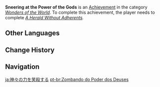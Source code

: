 {{Achievement Infobox
|title        = 
|id           = 84031
|order id     = 5010
|category     = Wonders of the World
|description  = Learn of the "Loom of Fate"...
|requirements = Complete ''[[A Herald Without Adherents]].''
|primogems    = 5
|tracking     = 
|hidden       = 1
|quest        = We Will Be Reunited
|type         = Quest
}}
'''Sneering at the Power of the Gods''' is an [[Achievement]] in the category ''[[Wonders of the World]]''. To complete this achievement, the player needs to complete ''[[A Herald Without Adherents]].''
<!--
==Trivia==

==Video Guides==
{{EVT
|video1   = 
|caption1 = 
}}
-->
==Other Languages==
{{Other Languages
|en      = Sneering at the Power of the Gods
|zhs     = 将诸神的力量付之一笑
|zhs_rm  = Jiāng Zhū Shén de Lìliàng Fùzhīyīxiào
|zht     = 將諸神的力量付之一笑
|zht_rm  = Jiāng Zhū Shén de Lìliàng Fùzhīyīxiào
|zh_tl   = Laughing at the Power of the Gods
|ja      = 神々の力を笑殺する
|ja_rm   = Kamigami no Chikara wo Shousatsu Suru
|ja_tl   = Laughing Away the Power of the Gods
|ko      = 신들의 힘을 향한 조소
|ko_rm   = Sindeul-ui Himeul Hyanghan Joso
|ko_tl   = Ridicule Towards the Gods' Power
|es      = Burlándose de los dioses
|es_tl   = Mocking the Gods
|fr      = À la barbe du pouvoir des dieux
|fr_tl   = Under the Nose of the Power of the Gods
|fr_note = ''à la barbe de quelqu'un'' "at someone's beard" is a phrase akin to the English "{{wt|under someone's nose}}".
|ru      = Насмешка над силой богов
|ru_tl   = Sneer at the Power of the Gods
|th      = จงยิ้มเยาะให้กับพลังแห่งทวยเทพ
|th_rm   = 
|th_tl   = 
|vi      = Cười Cợt Sức Mạnh Của Chư Thần
|vi_tl   = 
|de      = Hohn auf die Macht der Götter
|de_tl   = Ridicule at the Power of the Gods
|id      = Mencemooh Kekuatan Para Dewa
|id_tl   = Disdaining the Power of the Gods
|pt      = Zombando do Poder dos Deuses
|pt_tl   = 
|tr      = Tanrıların Güçleriyle Alay Etmek
|tr_tl   = 
|it      = Deridere il potere degli dèi
|it_tl   = 
}}

==Change History==
{{Change History|1.4}}
<!--
==References==
{{Reflist}}
-->
==Navigation==
{{Achievement Navbox|Wonders of the World|Quest}}

[[ja:神々の力を笑殺する]]
[[pt-br:Zombando do Poder dos Deuses]]